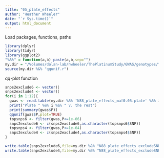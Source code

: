 ```yaml
---
title: "05_plate_effects"
author: "Heather Wheeler"
date: "`r Sys.time()`"
output: html_document
---
```

Load packages, functions, paths
```r
library(dplyr)
library(tidyr)
library(ggplot2)
"%&%" = function(a,b) paste(a,b,sep="")
my.dir = "/Volumes/dolan-lab/hwheeler/ThePlatinumStudy/GWAS/genotypes/"
source(my.dir %&% "qqunif.r")
```
qq-plot function
```r
snps2exclude6 <- vector()
snps2exclude4 <- vector()
for(i in 1:12){
  gwas <- read.table(my.dir %&% 'N88_plate_effects_maf0.05.plate' %&% i %&% '.assoc',header=T)
  print("Plate " %&% i %&% " v. the rest")
  print(summary(gwas$P))
  qqunif(gwas$P,plot=TRUE)
  topsnps6 <- filter(gwas,P<=1e-06)
  snps2exclude6 <- c(snps2exclude6,as.character(topsnps6$SNP))
  topsnps4 <- filter(gwas,P<=1e-04)
  snps2exclude4 <- c(snps2exclude4,as.character(topsnps4$SNP))
}

write.table(snps2exclude6,file=my.dir %&% "N88_plate_effects_excludeSNPs_p1e-6.txt",quote=F,col.names=F,row.names=F)
write.table(snps2exclude4,file=my.dir %&% "N88_plate_effects_excludeSNPs_p1e-4.txt",quote=F,col.names=F,row.names=F)
```
